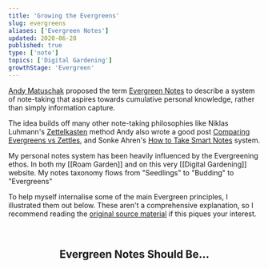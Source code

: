 ```yaml
---
title: 'Growing the Evergreens'
slug: evergreens
aliases: ['Evergreen Notes']
updated: 2020-06-28
published: true
type: ['note']
topics: ['Digital Gardening']
growthStage: 'Evergreen'
---
```


[Andy Matuschak](https://andymatuschak.org/) proposed the term [Evergreen Notes](https://notes.andymatuschak.org/z4SDCZQeRo4xFEQ8H4qrSqd68ucpgE6LU155C) to describe a system of note-taking that aspires towards cumulative personal knowledge, rather than simply information capture.

<FullWidthImage width="1000px"  alt="Evergreen notes are a fundamental unit of knowledge work. They're a way to build up a personal library of clear opinions, beliefs, and original thoughts." src="https://res.cloudinary.com/dxj9qr5gj/image/upload/c_scale,f_auto,q_auto:best,w_1200/v1626013083/maggieappleton.com/notes/evergreen-notes/Evergreen_Notes_03_cyjnrl_shrink_urtoqe.png" />

The idea builds off many other note-taking philosophies like Niklas Luhmann's [Zettelkasten](https://en.wikipedia.org/wiki/Zettelkasten) method <Footnote idName={1}>Andy also wrote a good post [Comparing Evergreens vs Zettles](https://notes.andymatuschak.org/z4AX7pHAu5uUfmrq4K4zig9x8jmmF62XgaMXm)</Footnote>, and Sonke Ahren's [How to Take Smart Notes](https://www.librarything.com/work/21425376) system.

My personal notes system has been heavily influenced by the Evergreening ethos. In both my [[Roam Garden]] and on this very [[Digital Gardening]] website. My notes taxonomy flows from "Seedlings" to "Budding" to "Evergreens"

To help myself internalise some of the main Evergreen principles, I illustrated them out below. <Footnote idName={2}>These aren't a comprehensive explanation, so I recommend reading the [original source material](https://notes.andymatuschak.org/z4SDCZQeRo4xFEQ8H4qrSqd68ucpgE6LU155C) if this piques your interest.</Footnote>

<br />

<Center>

## Evergreen Notes Should Be...

</Center>

<FullWidthImage width="750px"  alt="Atomic notes should capture one single idea concisely and in its entirety" src="https://res.cloudinary.com/dxj9qr5gj/image/upload/c_scale,f_auto,q_auto:best,w_900/v1626013083/maggieappleton.com/notes/evergreen-notes/Evergreen_Notes_13_ecugdv_shrink_o8p6pr.png" />

<FullWidthImage width="750px"  alt="Densely-linked notes help you connect them through organic associations rather than heirarchical structures" src="https://res.cloudinary.com/dxj9qr5gj/image/upload/c_scale,f_auto,q_auto:best,w_900/v1626013083/maggieappleton.com/notes/evergreen-notes/Evergreen_Notes_05_bz2g7l_shrink_nlx03o.png" />

<FullWidthImage width="850px"  alt="Notes should have imperative and declarative titles that make clear statements" src="https://res.cloudinary.com/dxj9qr5gj/image/upload/c_scale,f_auto,q_auto:best,w_1000/v1626013083/maggieappleton.com/notes/evergreen-notes/Evergreen_Notes_09_qaql67_shrink_kzbsed.png" />

<FullWidthImage width="1000px"  alt="Notes should be concept-oriented. This means they're based around big ideas rather than specific books, articles, or media" src="https://res.cloudinary.com/dxj9qr5gj/image/upload/c_scale,f_auto,q_auto:best,w_1100/v1626013083/maggieappleton.com/notes/evergreen-notes/Evergreen_Notes_17_cqejme_shrink_vyhjaq.png" />


